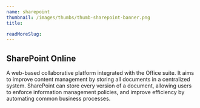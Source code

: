 ```yaml
---
name: sharepoint
thumbnail: /images/thumbs/thumb-sharepoint-banner.png
title: 

readMoreSlug:
---
```


## SharePoint Online

A web-based collaborative platform integrated with the Office suite. It aims to improve content management by storing all documents in a centralized system. SharePoint can store every version of a document, allowing users to enforce information management policies, and improve efficiency by automating common business processes.
